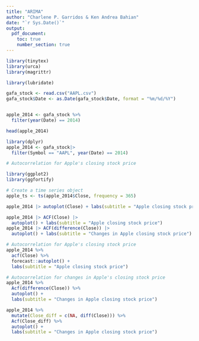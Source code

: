 ---
title: "ARIMA"
author: "Charlene P. Garridos & Ken Andrea Bahian"
date: "`r Sys.Date()`"
output:
  pdf_document:
    toc: true
    number_section: true
---

```{r}
library(tinytex)
library(urca)
library(magrittr)
```

```{r}
library(lubridate)

gafa_stock <- read.csv("AAPL.csv")
gafa_stock$Date <- as.Date(gafa_stock$Date, format = "%m/%d/%Y")


apple_2014 <- gafa_stock %>%
  filter(year(Date) == 2014)

head(apple_2014)
```
```{r}
library(dplyr)
apple_2014 <- gafa_stock|>
  filter(Symbol == "AAPL", year(Date) == 2014)
```

```{r}
# Autocorrelation for Apple's closing stock price

library(ggplot2)
library(ggfortify)

# Create a time series object
apple_ts <- ts(apple_2014$Close, frequency = 365)

apple_2014 |> autoplot(Close) + labs(subtitle = "Apple closing stock price")
```
```{r}
apple_2014 |> ACF(Close) |>
  autoplot() + labs(subtitle = "Apple closing stock price")
apple_2014 |> ACF(difference(Close)) |>
  autoplot() + labs(subtitle = "Changes in Apple closing stock price")
```

```{r}
# Autocorrelation for Apple's closing stock price
apple_2014 %>%
  acf(Close) %>%
  forecast::autoplot() + 
  labs(subtitle = "Apple closing stock price")
```
```{r}
# Autocorrelation for changes in Apple's closing stock price
apple_2014 %>% 
  Acf(difference(Close)) %>%
  autoplot() + 
  labs(subtitle = "Changes in Apple closing stock price")
```

```{r}
apple_2014 %>%
  mutate(Close_diff = c(NA, diff(Close))) %>%
  Acf(Close_diff) %>%
  autoplot() + 
  labs(subtitle = "Changes in Apple closing stock price")
```
